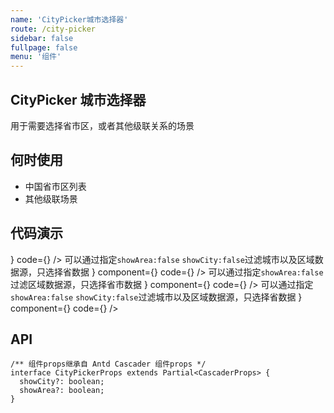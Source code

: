 ```yaml
---
name: 'CityPicker城市选择器'
route: /city-picker
sidebar: false
fullpage: false
menu: '组件'
---
```



## CityPicker 城市选择器

用于需要选择省市区，或者其他级联关系的场景

## 何时使用

- 中国省市区列表
- 其他级联场景

## 代码演示

<Row gutter={24}>
  <Col md={24} xl={12}>
    <PlaygroundPro
      title="基础使用"
      desc="基础使用，组件内部内置标准全国省市区数据"
      component={<Basic />}
      code={<BasicDoc />}
    />
    <PlaygroundPro
      title="只筛选省"
      desc={
        <span>
          可以通过指定<code>showArea:false</code>
          <code>showCity:false</code>过滤城市以及区域数据源，只选择省数据
        </span>
      }
      component={<City />}
      code={<CityDoc />}
    />
  </Col>
  <Col md={24} xl={12}>
    <PlaygroundPro
      title="只筛选省市"
      desc={
        <span>
          可以通过指定<code>showArea:false</code>过滤区域数据源，只选择省市数据
        </span>
      }
      component={<Area />}
      code={<AreaDoc />}
    />
    <PlaygroundPro
      title="自定义级联数据源"
      desc={
        <span>
          可以通过指定<code>showArea:false</code>
          <code>showCity:false</code>过滤城市以及区域数据源，只选择省数据
        </span>
      }
      component={<Custom />}
      code={<CustomDoc />}
    />
  </Col>
</Row>

## API

```
/** 组件props继承自 Antd Cascader 组件props */
interface CityPickerProps extends Partial<CascaderProps> {
  showCity?: boolean;
  showArea?: boolean;
}
```

<PropsTable dataSource={PropsList} />

